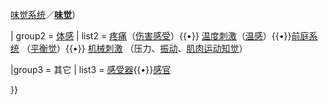{{Navbox
| name  = 感觉系统
| title = [[神经系统]]：[[感觉系统]]／[[感觉]]（[[解剖学名词|TA A15]]）
| group1 = [[特殊感觉]]
| list1  = [[视觉系统]]／'''[[视觉]]'''

[[听觉系统]]／'''[[听觉]]'''

[[化学感受器]]（[[嗅觉系统]]／'''[[嗅觉]]'''{{•}} [[味觉系统]]／'''[[味觉]]'''）

| group2 = [[体感]]
| list2  = [[疼痛]]（[[伤害感受]]）{{•}} [[温度感受器|温度刺激]]（[[温感]]）{{•}}[[前庭系统]]&nbsp;（[[平衡觉]]）{{•}} [[力学感受器|机械刺激]]&nbsp;（压力、[[振动]]、[[肌肉运动知觉]]）

|group3 = 其它
| list3 = [[感受器]]{{•}}[[感官]]

}}<noinclude>
{{解剖学导航文档}}

[[Category:神经及感觉系统解剖学模板|{{PAGENAME}}]]
</noinclude>